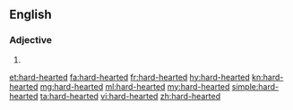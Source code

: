 {{also|hardhearted}}
==English==

===Adjective===
{{en-adj}}

# {{alternative form of|hardhearted|lang=en}}

[[et:hard-hearted]]
[[fa:hard-hearted]]
[[fr:hard-hearted]]
[[hy:hard-hearted]]
[[kn:hard-hearted]]
[[mg:hard-hearted]]
[[ml:hard-hearted]]
[[my:hard-hearted]]
[[simple:hard-hearted]]
[[ta:hard-hearted]]
[[vi:hard-hearted]]
[[zh:hard-hearted]]